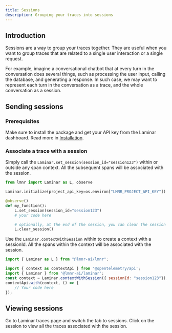 ```yaml
---
title: Sessions
description: Grouping your traces into sessions
---
```


## Introduction

Sessions are a way to group your traces together. 
They are useful when you want to group traces that are related to a single user interaction or a single request.

For example, imagine a conversational chatbot that at every turn in the conversation
does several things, such as processing the user input, calling the database, and generating a response.
In such case, we may want to represent each turn in the conversation as a trace, and the whole conversation as a session.

## Sending sessions

### Prerequisites

Make sure to install the package and get your API key from the Laminar dashboard.
Read more in [Installation](/overview#installation).

### Associate a trace with a session

<Tabs>
<Tab title="Python">

Simply call the `Laminar.set_session(session_id="session123")` within or outside any span context.
All the subsequent spans will be associated with the session.

```python
from lmnr import Laminar as L, observe

Laminar.initialize(project_api_key=os.environ["LMNR_PROJECT_API_KEY"])

@observe()
def my_function():
    L.set_session(session_id="session123")
    # your code here

    # optionally, at the end of the session, you can clear the session id
    L.clear_session()
```
</Tab>
<Tab title="JavaScript/TypeScript">

Use the `Laminar.contextWithSession` within to create a context with a sessionId.
All the spans within the context will be associated with the session.

```javascript
import { Laminar as L } from "@lmnr-ai/lmnr";

import { context as contextApi } from '@opentelemetry/api';
import { Laminar } from '@lmnr-ai/laminar';
const context = Laminar.contextWithSession({ sessionId: "session123"});
contextApi.with(context, () => {
    // Your code here
});
```
</Tab>
</Tabs>

## Viewing sessions

Go to Laminar traces page and switch the tab to sessions.
Click on the session to view all the traces associated with the session.
